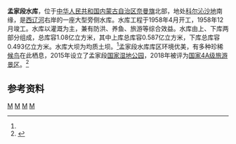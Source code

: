 {{Infobox Reservoir 
|name = 孟家段水库
|nickname =
|image = 
|image_caption = 
|map = 
|map_caption = 
|pushpin_map = China Inner Mongolia
|pushpin_map_caption = 孟家段水库在内蒙古的位置
|code =BBA10000012
|class = 大型水库
|location_of_reservoir = [[内蒙古自治区|内蒙古自治区]][[奈曼旗|奈曼旗]]
|location_of_dam =
|inflow =
|outflow =[[西辽河|西辽河]]
|catchment_area =
|reservoir_area =
|mean_depth = 
|maximum_depth = 
|flood_level = 
|normal_water_level =
|dead_water_level = 
|water_quality = 
|island = 
|maximum_storage_capacity = 1.08亿
|normal_storage_capacity =
|type_of_dam =均质土坝
|elevation_of_dam =
|height_of_dam = 
|length_of_dam =
|width_of_dam =
|installed_capacity = 
|irrigated_area =0.73万公顷
|start = 1958年4月
|complete = 1958年12月
|cost = 
|emigrate =
|latd = 43
|latm = 22
|lats = 59.5
|latNS =N 
|longd = 120
|longm = 56
|longs = 26.5
|longEW = E
|website = 
|footnotes = <ref name="中国河湖大典">{{cite book zh |author=《[[中国河湖大典|中国河湖大典]]》编纂委员会 |title=《中国河湖大典·黑龙江、辽河卷》 |format=M |edition=1 |location=北京 |publisher=中国水利水电出版社 |date=2014年4月 |pages=237页 |id= ISBN 978-7-5170-1950-3}}</ref>
}}
'''孟家段水库'''，位于[[中华人民共和国|中华人民共和国]][[内蒙古自治区|内蒙古自治区]][[奈曼旗|奈曼旗]]北部，地处[[科尔沁沙地|科尔沁沙地]]南缘，是[[西辽河|西辽河]]右岸的一座大型旁侧水库。水库工程于1958年4月开工，1958年12月竣工。水库以灌溉为主，兼有防洪、养鱼、旅游等综合效益。水库由上、下库两部分组成，总库容1.08亿立方米，其中上库总库容0.587亿立方米，下库总库容0.493亿立方米。水库大坝为均质土坝。<ref name="中国河湖大典"/>孟家段水库库区环境优美，有多种珍稀[[候鸟|候鸟]]在此栖息，2015年设立了孟家段[[中华人民共和国国家湿地公园列表|国家湿地公园]]，2018年被评为[[国家4A级旅游景区|国家4A级旅游景区]]。<ref>{{cite web |title=孟家段国家湿地公园经济复苏 |url=http://nmgtl.wenming.cn/wh/lv/202005/t20200521_6476724.html |website=通辽文明网 |accessdate=2020-07-05 |archive-date=2020-07-06 |archive-url=https://web.archive.org/web/20200706044019/http://nmgtl.wenming.cn/wh/lv/202005/t20200521_6476724.html |dead-url=no }}</ref>


==参考资料==
{{reflist}}
[[Category:内蒙古水库|M]]
[[Category:奈曼旗|M]]
[[Category:中国国家湿地公园|M]]
[[Category:国家4A级旅游景区|M]]